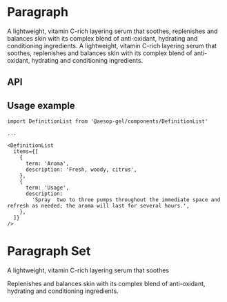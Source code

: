 
<Meta
  title="DefinitionList"
  component={DefinitionList}
  decorators={[withKnobs]}
/>

# Paragraph

<Preview>
  <Story name="DefinitionList docs">
    <Paragraph>
      A lightweight, vitamin C-rich layering serum that soothes, replenishes and
      balances skin with its complex blend of anti-oxidant, hydrating and
      conditioning ingredients.
    </Paragraph>
  </Story>

  <Story name="DefinitionList docs">
    <Paragraph>
      A lightweight, vitamin C-rich layering serum that soothes, replenishes and
      balances skin with its complex blend of anti-oxidant, hydrating and
      conditioning ingredients.
    </Paragraph>
  </Story>
</Preview>

## API

<Props of={DefinitionList} />

## Usage example

```
import DefinitionList from '@aesop-gel/components/DefinitionList'

...

<DefinitionList
  items={[
    {
      term: 'Aroma',
      description: 'Fresh, woody, citrus',
    },
    {
      term: 'Usage',
      description:
        'Spray  two to three pumps throughout the immediate space and refresh as needed; the aroma will last for several hours.',
    },
  ]}
/>
```

# Paragraph Set

<Preview>
  <Story name="DefinitionList docs">
    <ParagraphSet>
      <P>A lightweight, vitamin C-rich layering serum that soothes</P>
      <P>
        Replenishes and balances skin with its complex blend of anti-oxidant,
        hydrating and conditioning ingredients.
      </P>
    </ParagraphSet>
  </Story>
</Preview>
